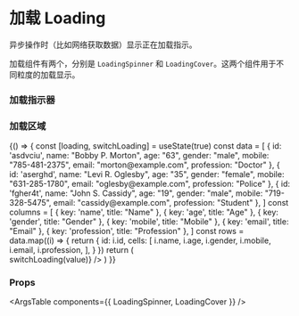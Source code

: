 
<Meta title="Loading" />

# 加载 Loading

异步操作时（比如网络获取数据）显示正在加载指示。

加载组件有两个，分别是 `LoadingSpinner` 和 `LoadingCover`。这两个组件用于不同粒度的加载显示。

### 加载指示器

<Canvas>
  <Story name="LoadingSpinner">
    <LoadingSpinner />
  </Story>
</Canvas>

### 加载区域

<Canvas>
  <Story name="LoadingCover">
    {() => {
      const [loading, switchLoading] = useState(true)
      const data = [
        { id: 'asdvciu', name: "Bobby P. Morton", age: "63", gender: "male", mobile: "785-481-2375", email: "morton@example.com", profession: "Doctor" },
        { id: 'aserghd', name: "Levi R. Oglesby", age: "35", gender: "female", mobile: "631-285-1780", email: "oglesby@example.com", profession: "Police" },
        { id: 'fgher4t', name: "John S. Cassidy", age: "19", gender: "male", mobile: "719-328-5475", email: "cassidy@example.com", profession: "Student" },
      ]
      const columns = [
        { key: 'name', title: "Name" },
        { key: 'age', title: "Age" },
        { key: 'gender', title: "Gender" },
        { key: 'mobile', title: "Mobile" },
        { key: 'email', title: "Email" },
        { key: 'profession', title: "Profession" },
      ]
      const rows = data.map((i) => {
        return {
          id: i.id,
          cells: [
            i.name,
            i.age,
            i.gender,
            i.mobile,
            i.email,
            i.profession,
          ],
        }
      })
      return (
        <div>
          <Switch value={loading} onChange={(value) => switchLoading(value)} />
          <LoadingCover loading={loading} label={'loading...'}>
            <Table
              columns={columns}
              rows={rows}
            />
          </LoadingCover>
        </div>
      )
    }}
  </Story>
</Canvas>

### Props

<ArgsTable components={{ LoadingSpinner, LoadingCover }} />
